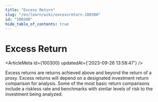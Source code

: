 ```yaml
---
title: "Excess Return"
slug: "/en/learn/wiki/excessreturn-100300"
id: "100300"
hide_table_of_contents: true
---
```



# Excess Return

<ArticleMeta id={100300} updatedAt={'2023-09-26 13:58:47'} />
<div className='border-solid border-b border-t-0 my-4 border-[var(--ifm-color-gray-300)]' />

Excess returns are returns achieved above and beyond the return of a proxy. Excess returns will depend on a designated investment return comparison for analysis. Some of the most basic return comparisons include a riskless rate and benchmarks with similar levels of risk to the investment being analyzed.
